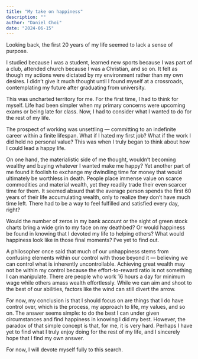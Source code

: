 ```yaml
---
title: "My take on happiness"
description: ""
author: "Daniel Choi"
date: "2024-06-15"
---
```

Looking back, the first 20 years of my life seemed to lack a sense of purpose.

I studied because I was a student, learned new sports because I was part of a club, attended church because I was a Christian, and so on. It felt as though my actions were dictated by my environment rather than my own desires. I didn’t give it much thought until I found myself at a crossroads, contemplating my future after graduating from university.

This was uncharted territory for me. For the first time, I had to think for myself. Life had been simpler when my primary concerns were upcoming exams or being late for class. Now, I had to consider what I wanted to do for the rest of my life.

The prospect of working was unsettling — committing to an indefinite career within a finite lifespan. What if I hated my first job? What if the work I did held no personal value? This was when I truly began to think about how I could lead a happy life.

On one hand, the materialistic side of me thought, wouldn't becoming wealthy and buying whatever I wanted make me happy? Yet another part of me found it foolish to exchange my dwindling time for money that would ultimately be worthless in death. People place immense value on scarce commodities and material wealth, yet they readily trade their even scarcer time for them. It seemed absurd that the average person spends the first 60 years of their life accumulating wealth, only to realize they don't have much time left. There had to be a way to feel fulfilled and satisfied every day, right?

Would the number of zeros in my bank account or the sight of green stock charts bring a wide grin to my face on my deathbed? Or would happiness be found in knowing that I devoted my life to helping others? What would happiness look like in those final moments? I've yet to find out.

A philosopher once said that much of our unhappiness stems from confusing elements within our control with those beyond it — believing we can control what is inherently uncontrollable. Achieving great wealth may not be within my control because the effort-to-reward ratio is not something I can manipulate. There are people who work 16 hours a day for minimum wage while others amass wealth effortlessly. While we can aim and shoot to the best of our abilities, factors like the wind can still divert the arrow.

For now, my conclusion is that I should focus on are things that I do have control over, which is the process, my approach to life, my values, and so on. The answer seems simple: to do the best I can under given circumstances and find happiness in knowing I did my best. However, the paradox of that simple concept is that, for me, it is very hard. Perhaps I have yet to find what I truly enjoy doing for the rest of my life, and I sincerely hope that I find my own answer.

For now, I will devote myself fully to this search.




